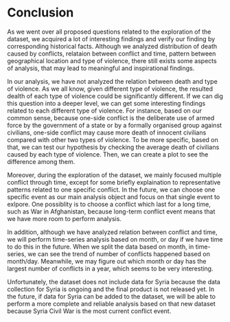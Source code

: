 # Conclusion

As we went over all proposed questions related to the exploration of the dataset, we acquired a lot of interesting findings and verify our finding by corresponding historical facts. Although we analyzed distribution of death caused by conflicts, relataion between conflict and time, pattern between geographical location and type of violence, there still exists some aspects of analysis, that may lead to meaningful and inspirational findings. 

In our analysis, we have not analyzed the relation between death and type of violence. As we all know, given different type of violence, the resulted dealth of each type of violence could be significantly different. If we can dig this question into a deeper level, we can get some interesting findings related to each different type of violence. For instance, based on our common sense, because one-side conflict is the deliberate use of armed force by the government of a state or by a formally organised group against civilians, one-side conflict may cause more death of innocent civilians compared with other two types of violence. To be more specific, based on that, we can test our hypothesis by checking the average death of civilians caused by each type of violence. Then, we can create a plot to see the difference among them.

Moreover, during the exploration of the dataset, we mainly focused multiple conflict through time, except for some briefly explaination to representative patterns related to one specific conflict. In the future, we can choose one specific event as our main analysis object and focus on that single event to exlpore. One possiblity is to choose a conflict which last for a long time, such as War in Afghanistan, because long-term conflict event means that we have more room to perform analysis.

In addition, although we have analyzed relation between conflict and time, we will perform time-series analysis based on month, or day if we have time to do this in the future. When we split the data based on month, in time-series, we can see the trend of number of conflicts happened based on month/day. Meanwhile, we may figure out which month or day has the largest number of conflicts in a year, which seems to be very interesting.

Unfortunately, the dataset does not include data for Syria because the data collection for Syria is ongoing and the final product is not released yet. In the future, if data for Syria can be added to the dataset, we will be able to perform a more complete and reliable analysis based on that new dataset because Syria Civil War is the most current conflict event.